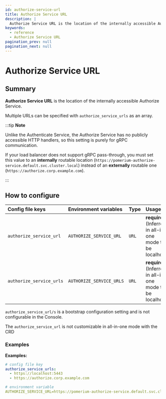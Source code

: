 ```yaml
---
id: authorize-service-url
title: Authorize Service URL
description: |
  Authorize Service URL is the location of the internally accessible Authorize service.
keywords:
  - reference
  - Authorize Service URL
pagination_prev: null
pagination_next: null
---
```



# Authorize Service URL

## Summary

**Authorize Service URL** is the location of the internally accessible Authorize Service.

Multiple URLs can be specified with `authorize_service_urls` as an array.

:::tip **Note**

Unlike the Authenticate Service, the Authorize Service has no publicly accessible HTTP handlers, so this setting is purely for gRPC communication.

If your load balancer does not support gRPC pass-through, you must set this value to an **internally** routable location (`https://pomerium-authorize-service.default.svc.cluster.local`) instead of an **externally** routable one (`https://authorize.corp.example.com`).

:::

## How to configure

<Tabs>
<TabItem value="Core" label="Core">

| **Config file keys**     | **Environment variables** | **Type** | **Usage**                                                  |
| :----------------------- | :------------------------ | :------- | :--------------------------------------------------------- |
| `authorize_service_url`  | `AUTHORIZE_SERVICE_URL`   | `URL`    | **required** (Inferred in all-in-one mode to be localhost) |
| `authorize_service_urls` | `AUTHORIZE_SERVICE_URLS`  | `URL`    | **required** (Inferred in all-in-one mode to be localhost) |

</TabItem>
<TabItem value="Enterprise" label="Enterprise">

`authorize_service_url/s` is a bootstrap configuration setting and is not configurable in the Console.

</TabItem>
<TabItem value="Kubernetes" label="Kubernetes">

The `authorize_service_url` is not customizable in all-in-one mode with the CRD

</TabItem>
</Tabs>

### Examples

**Examples:**

```yaml
# config file key
authorize_service_urls:
  - https://localhost:5443
  - https://authorize.corp.example.com

# environment variable
AUTHORIZE_SERVICE_URL=https://pomerium-authorize-service.default.svc.cluster.local
```
